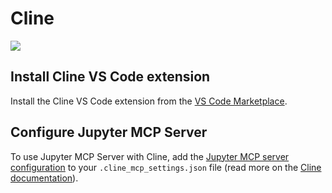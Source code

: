 # Cline

![](https://assets.datalayer.tech/jupyter-mcp/cline.png)

## Install Cline VS Code extension

Install the Cline VS Code extension from the [VS Code Marketplace](https://marketplace.visualstudio.com/items?itemName=saoudrizwan.claude-dev).

## Configure Jupyter MCP Server

To use Jupyter MCP Server with Cline, add the [Jupyter MCP server configuration](../../setup#configuration) to your `.cline_mcp_settings.json` file (read more on the [Cline documentation](https://marketplace.visualstudio.com/items?itemName=saoudrizwan.claude-dev)).
